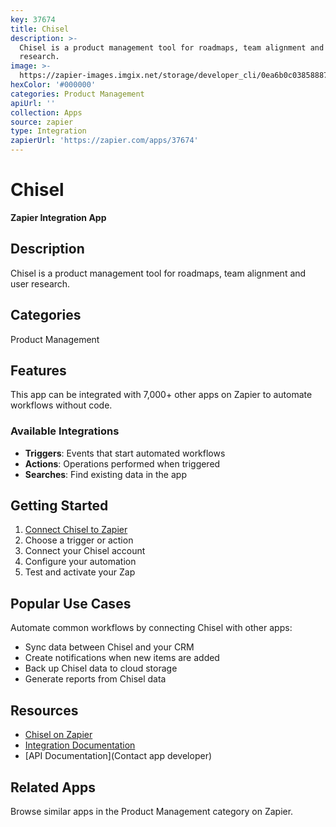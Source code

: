 ```yaml
---
key: 37674
title: Chisel
description: >-
  Chisel is a product management tool for roadmaps, team alignment and user
  research.
image: >-
  https://zapier-images.imgix.net/storage/developer_cli/0ea6b0c03858887ca8bbd1c2b4aa4911.png?auto=format%2Ccompress&ixlib=python-3.0.0&q=50
hexColor: '#000000'
categories: Product Management
apiUrl: ''
collection: Apps
source: zapier
type: Integration
zapierUrl: 'https://zapier.com/apps/37674'
---
```

# Chisel

**Zapier Integration App**

## Description

Chisel is a product management tool for roadmaps, team alignment and user research.

## Categories

Product Management

## Features

This app can be integrated with 7,000+ other apps on Zapier to automate workflows without code.

### Available Integrations

- **Triggers**: Events that start automated workflows
- **Actions**: Operations performed when triggered
- **Searches**: Find existing data in the app

## Getting Started

1. [Connect Chisel to Zapier](https://zapier.com/apps/37674)
2. Choose a trigger or action
3. Connect your Chisel account
4. Configure your automation
5. Test and activate your Zap

## Popular Use Cases

Automate common workflows by connecting Chisel with other apps:

- Sync data between Chisel and your CRM
- Create notifications when new items are added
- Back up Chisel data to cloud storage
- Generate reports from Chisel data

## Resources

- [Chisel on Zapier](https://zapier.com/apps/37674)
- [Integration Documentation](https://zapier.com/apps/37674/integrations)
- [API Documentation](Contact app developer)

## Related Apps

Browse similar apps in the Product Management category on Zapier.
